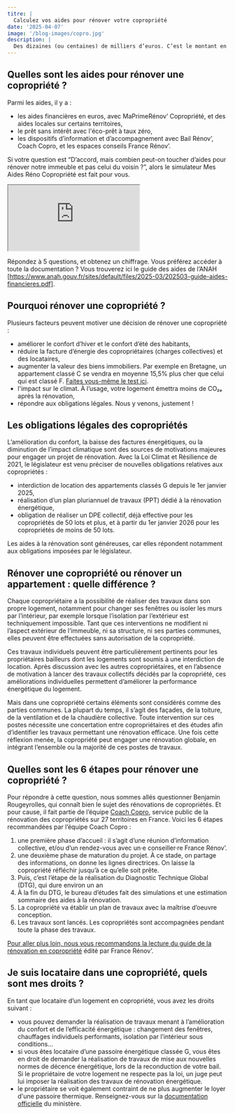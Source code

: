 ```yaml
---
titre: |
  Calculez vos aides pour rénover votre copropriété
date: '2025-04-07'
image: '/blog-images/copro.jpg'
description: |
  Des dizaines (ou centaines) de milliers d’euros. C’est le montant en euros du soutien de l’État et des collectivités pour rénover une copropriété. Qu’en est-il pour votre immeuble ? Tour d’horizon des obligations, aides et étapes pour rénover votre appartement ou votre maison en copropriété.
---
```


## Quelles sont les aides pour rénover une copropriété ?

Parmi les aides, il y a :

- les aides financières en euros, avec MaPrimeRénov’ Copropriété, et des aides locales sur certains territoires,
- le prêt sans intérêt avec l'éco-prêt à taux zéro,
- les dispositifs d’information et d’accompagnement avec Bail Rénov’, Coach Copro, et les espaces conseils France Rénov’.

Si votre question est “D’accord, mais combien peut-on toucher d’aides pour rénover notre immeuble et pas celui du voisin ?”, alors le simulateur Mes Aides Réno Copropriété est fait pour vous.

<iframe
  id="mesaidesreno"
  src="https://mesaidesreno.beta.gouv.fr/copropriete"
  allow="clipboard-read; clipboard-write"
  style={{
    width: '400px',
    height: '700px',
    margin: '3rem auto',
    display: 'block',
    border: '0.2rem solid black',
    borderRadius: '1rem',
  }}
></iframe>

Répondez à 5 questions, et obtenez un chiffrage. Vous préférez accéder à toute la documentation ? Vous trouverez ici le guide des aides de l’ANAH [https://www.anah.gouv.fr/sites/default/files/2025-03/202503-guide-aides-financieres.pdf].

## Pourquoi rénover une copropriété ?

Plusieurs facteurs peuvent motiver une décision de rénover une copropriété :

- améliorer le confort d’hiver et le confort d’été des habitants,
- réduire la facture d’énergie des copropriétaires (charges collectives) et des locataires,
- augmenter la valeur des biens immobiliers. Par exemple en Bretagne, un appartement classé C se vendra en moyenne 15,5% plus cher que celui qui est classé F. [Faites vous-même le test ici](https://mesaidesreno.beta.gouv.fr/module/valeur-verte).
- l'impact sur le climat. À l’usage, votre logement émettra moins de CO₂ₑ après la rénovation,
- répondre aux obligations légales. Nous y venons, justement !

## Les obligations légales des copropriétés

L’amélioration du confort, la baisse des factures énergétiques, ou la diminution de l’impact climatique sont des sources de motivations majeures pour engager un projet de rénovation. Avec la Loi Climat et Résilience de 2021, le législateur est venu préciser de nouvelles obligations relatives aux copropriétés :

- interdiction de location des appartements classés G depuis le 1er janvier 2025,
- réalisation d’un plan pluriannuel de travaux (PPT) dédié à la rénovation énergétique,
- obligation de réaliser un DPE collectif, déjà effective pour les copropriétés de 50 lots et plus, et à partir du 1er janvier 2026 pour les copropriétés de moins de 50 lots.

Les aides à la rénovation sont généreuses, car elles répondent notamment aux obligations imposées par le législateur.

## Rénover une copropriété ou rénover un appartement : quelle différence ?

Chaque copropriétaire a la possibilité de réaliser des travaux dans son propre logement, notamment pour changer ses fenêtres ou isoler les murs par l’intérieur, par exemple lorsque l’isolation par l’extérieur est techniquement impossible. Tant que ces interventions ne modifient ni l’aspect extérieur de l’immeuble, ni sa structure, ni ses parties communes, elles peuvent être effectuées sans autorisation de la copropriété.

Ces travaux individuels peuvent être particulièrement pertinents pour les propriétaires bailleurs dont les logements sont soumis à une interdiction de location. Après discussion avec les autres copropriétaires, et en l’absence de motivation à lancer des travaux collectifs décidés par la copropriété, ces améliorations individuelles permettent d’améliorer la performance énergétique du logement.

Mais dans une copropriété certains éléments sont considérés comme des parties communes. La plupart du temps, il s’agit des façades, de la toiture, de la ventilation et de la chaudière collective. Toute intervention sur ces postes nécessite une concertation entre copropriétaires et des études afin d’identifier les travaux permettant une rénovation efficace. Une fois cette réflexion menée, la copropriété peut engager une rénovation globale, en intégrant l’ensemble ou la majorité de ces postes de travaux.

## Quelles sont les 6 étapes pour rénover une copropriété ?

Pour répondre à cette question, nous sommes allés questionner Benjamin Rougeyrolles, qui connaît bien le sujet des rénovations de copropriétés. Et pour cause, il fait partie de l’équipe [Coach Copro](https://www.coachcopro.com/), service public de la rénovation des copropriétés sur 27 territoires en France. Voici les 6 étapes recommandées par l’équipe Coach Copro :

1. une première phase d’accueil : il s’agit d’une réunion d’information collective, et/ou d’un rendez-vous avec un·e conseiller·re France Rénov’.
2. une deuxième phase de maturation du projet. À ce stade, on partage des informations, on donne les lignes directrices. On laisse la copropriété réfléchir jusqu’à ce qu’elle soit prête.
3. Puis, c’est l’étape de la réalisation du Diagnostic Technique Global (DTG), qui dure environ un an
4. À la fin du DTG, le bureau d’études fait des simulations et une estimation sommaire des aides à la rénovation.
5. La copropriété va établir un plan de travaux avec la maîtrise d’oeuvre conception.
6. Les travaux sont lancés. Les copropriétés sont accompagnées pendant toute la phase des travaux.

[Pour aller plus loin, nous vous recommandons la lecture du guide de la rénovation en copropriété](https://www.anah.gouv.fr/sites/default/files/2024-02/202402-guide-renovation-energetique-copropriete.pdf) édité par France Rénov’.

## Je suis locataire dans une copropriété, quels sont mes droits ?

En tant que locataire d’un logement en copropriété, vous avez les droits suivant :

- vous pouvez demander la réalisation de travaux menant à l’amélioration du confort et de l’efficacité énergétique : changement des fenêtres, chauffages individuels performants, isolation par l’intérieur sous conditions…
- si vous êtes locataire d’une passoire énergétique classée G, vous êtes en droit de demander la réalisation de travaux de mise aux nouvelles normes de décence énergétique, lors de la reconduction de votre bail. Si le propriétaire de votre logement ne respecte pas la loi, un juge peut lui imposer la réalisation des travaux de rénovation énergétique.
- le propriétaire se voit également contraint de ne plus augmenter le loyer d'une passoire thermique. Renseignez-vous sur la [documentation officielle](https://www.ecologie.gouv.fr/politiques-publiques/location-gel-loyers-passoires-energetiques#section-locataire-2) du ministère.

